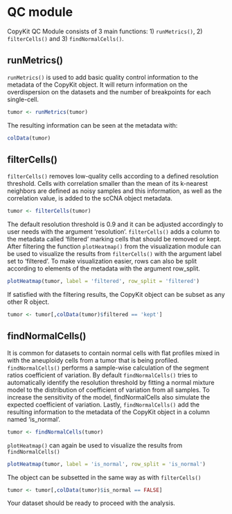 # QC module

CopyKit QC Module consists of 3 main functions: 1) `runMetrics()`, 2) `filterCells()` and 3) `findNormalCells()`.

## runMetrics()

`runMetrics()` is used to add basic quality control information to the metadata of the CopyKit object. It will return information on the overdispersion on the datasets and the number of breakpoints for each single-cell.

```r
tumor <- runMetrics(tumor)
```

The resulting information can be seen at the metadata with:
```r
colData(tumor)
```

## filterCells()

`filterCells()` removes low-quality cells according to a defined resolution threshold. Cells with correlation smaller than the mean of its k-nearest neighbors are defined as noisy samples and this information, as well as the correlation value, is added to the scCNA object metadata. 

```r
tumor <- filterCells(tumor)
```

The default resolution threshold is 0.9 and it can be adjusted accordingly to user needs with the argument 'resolution'.
`filterCells()` adds a column to the metadata called 'filtered' marking cells that should be removed or kept.
After filtering the function `plotHeatmap()` from the visualization module can be used to visualize the results from `filterCells()` with the argument label set to 'filtered'. To make visualization easier, rows can also be split according to elements of the metadata with the argument row_split.

```r
plotHeatmap(tumor, label = 'filtered', row_split = 'filtered')
```

If satisfied with the filtering results, the CopyKit object can be subset as any other R object.

```r
tumor <- tumor[,colData(tumor)$filtered == 'kept']
```

## findNormalCells()

It is common for datasets to contain normal cells with flat profiles mixed in with the aneuploidy cells from a tumor that is being profiled. `findNormalCells()` performs a sample-wise calculation of the segment ratios coefficient of variation. By default `findNormalCells()` tries to automatically identify the resolution threshold by fitting a normal mixture model to the distribution of coefficient of variation from all samples. To increase the sensitivity of the model, findNormalCells also simulate the expected coefficient of variation. Lastly, `findNormalCells()` add the resulting information to the metadata of the CopyKit object in a column named 'is_normal'. 

```r
tumor <- findNormalCells(tumor)
```

`plotHeatmap()` can again be used to visualize the results from `findNormalCells()`
```r
plotHeatmap(tumor, label = 'is_normal', row_split = 'is_normal')
```

The object can be subsetted in the same way as with `filterCells()`
```r
tumor <- tumor[,colData(tumor)$is_normal == FALSE]
```

Your dataset should be ready to proceed with the analysis.
